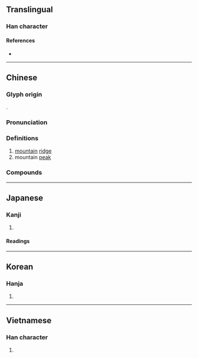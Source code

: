 {{also|岭}}
{{character info/new}}
==Translingual==

===Han character===
{{Han char|rn=46|rad=山|as=14|sn=17|four=22386|canj=UOIC|ids=⿱山領}}

====References====
* {{Han ref|kx=0321.170|dkj=08553|dj=0621.220|hdz=10802.260|uh=5DBA|ud=23994|bh=C0AD|bd=49325}}

----

==Chinese==
{{zh-forms|s=岭}}

===Glyph origin===
{{Han etym}}
{{Han compound|山|領|ls=psc|c1=s|c2=p|t1=mountain}}.

===Pronunciation===
{{zh-pron
|m=lǐng
|ma=Zh-lǐng.oga
|c=leng5,ling5
|c_note=leng5 - vernacular; ling5 - literary
|mn=léng/niá
|mn_note=léng - literary; niá - vernacular
|mn-t=nian2
|mc=y
|oc=y
|cat=n
}}

===Definitions===
{{zh-hanzi}}

# [[mountain]] [[ridge]]
# mountain [[peak]]

===Compounds===
{{zh-der|嶺南|大庾嶺|分水嶺|岡連嶺屬|山嶺|內興安嶺|崇山峻嶺|大興安嶺|巴嶺山脈|峻嶺|伯舒拉嶺|五嶺|大吉嶺|仙霞嶺|八達嶺|庾嶺|嶺表|嶺南畫派|峻嶺崇山|岑嶺|小興安嶺|南嶺|北嶺|大禹嶺|海嶺|登山越嶺|攀山越嶺|拔達嶺|杉嶺|摩天嶺|扒山越嶺|松嶺|秦嶺|碑嶺|登山驀嶺|成功嶺|梅花嶺|果嶺|漫山越嶺|梅嶺|推山移嶺|疊嶺層巒|牯嶺|烏鞘嶺|翻山越嶺|鷲嶺|關嶺|蔥嶺|薩彥嶺|草嶺古道|高嶺土|雲嶺|關子嶺|高山峻嶺|越城嶺|興安嶺|長嶺|八嶺山|八角嶺|走馬嶺|柘嶺|破嶺|十嶺|白嶺|楊嶺|四嶺|高嶺|小煥嶺|鴉鵲嶺|張家嶺|陶家嶺|馬家嶺|甫嶺|紅嶺|大嶺|彭家嶺|羅嶺|王嶺|茶庵嶺}}

{{zh-cat|Mountains}}

----

==Japanese==

===Kanji===
{{ja-kanji|grade=|rs=山14}}

# {{rfdef|ja|sort=山14}}

====Readings====
{{ja-readings
|on=れい, りょう
|kun=みね-
}}

----

==Korean==

===Hanja===
{{ko-hanja|hangeul=령|rv=ryeong|mr=ryŏng}}

# {{rfdef|ko|sort=山14}}

----

==Vietnamese==

===Han character===
{{vi-hantu|[[lĩnh]], [[lãnh]]|rs=山14}}

# {{rfdef|vi|sort=山14}}